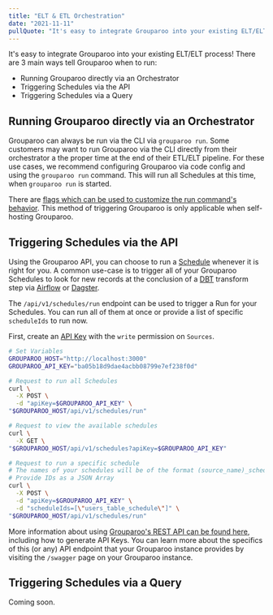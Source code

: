 ```yaml
---
title: "ELT & ETL Orchestration"
date: "2021-11-11"
pullQuote: "It's easy to integrate Grouparoo into your existing ELT/ELT process"
---
```


It's easy to integrate Grouparoo into your existing ELT/ELT process! There are 3 main ways tell Grouparoo when to run:

- Running Grouparoo directly via an Orchestrator
- Triggering Schedules via the API
- Triggering Schedules via a Query

## Running Grouparoo directly via an Orchestrator

Grouparoo can always be run via the CLI via `grouparoo run`. Some customers may want to run Grouparoo via the CLI directly from their orchestrator a the proper time at the end of their ETL/ELT pipeline. For these use cases, we recommend configuring Grouparoo via code config and using the `grouparoo run` command. This will run all Schedules at this time, when `grouparoo run` is started.

There are [flags which can be used to customize the run command's behavior](/docs/cli/run#run). This method of triggering Grouparoo is only applicable when self-hosting Grouparoo.

## Triggering Schedules via the API

Using the Grouparoo API, you can choose to run a [Schedule](/docs/getting-started/product-concepts#schedule) whenever it is right for you. A common use-case is to trigger all of your Grouparoo Schedules to look for new records at the conclusion of a [DBT](https://www.getdbt.com/) transform step via [Airflow](https://airflow.apache.org/) or [Dagster](https://dagster.io/).

The `/api/v1/schedules/run` endpoint can be used to trigger a Run for your Schedules. You can run all of them at once or provide a list of specific `scheduleIds` to run now.

First, create an [API Key]() with the `write` permission on `Sources`.

```bash
# Set Variables
GROUPAROO_HOST="http://localhost:3000"
GROUPAROO_API_KEY="ba05b18d9dae4acbb08799e7ef238f0d"

# Request to run all Schedules
curl \
  -X POST \
  -d "apiKey=$GROUPAROO_API_KEY" \
"$GROUPAROO_HOST/api/v1/schedules/run"

# Request to view the available schedules
curl \
  -X GET \
"$GROUPAROO_HOST/api/v1/schedules?apiKey=$GROUPAROO_API_KEY"

# Request to run a specific schedule
# The names of your schedules will be of the format (source_name)_schedule
# Provide IDs as a JSON Array
curl \
  -X POST \
  -d "apiKey=$GROUPAROO_API_KEY" \
  -d "scheduleIds=[\"users_table_schedule\"]" \
"$GROUPAROO_HOST/api/v1/schedules/run"
```

More information about using [Grouparoo's REST API can be found here](/docs/support/rest-api), including how to generate API Keys. You can learn more about the specifics of this (or any) API endpoint that your Grouparoo instance provides by visiting the `/swagger` page on your Grouparoo instance.

## Triggering Schedules via a Query

Coming soon.
